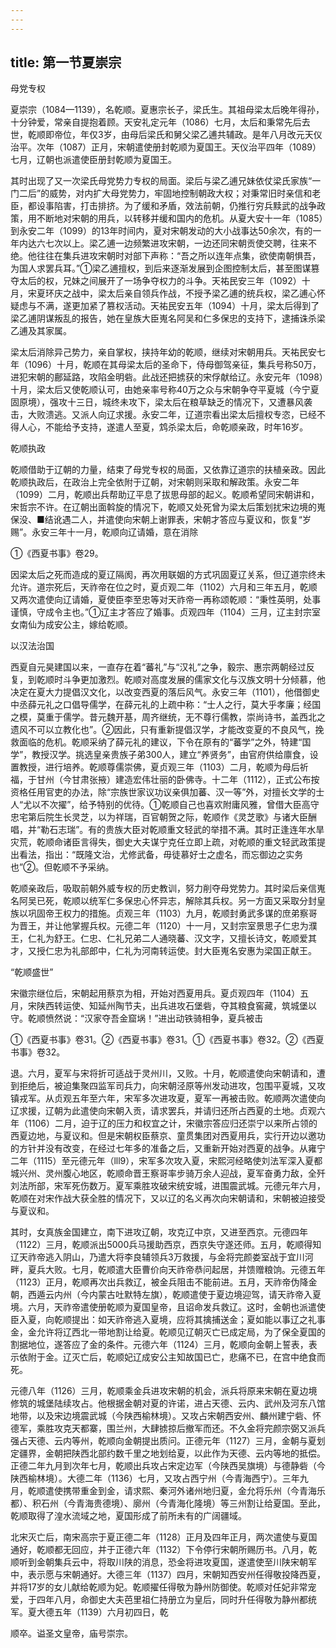 ```yaml
---
---
---
```

title: 第一节夏崇宗
---



母党专权

夏崇宗（1084—1139），名乾顺。夏惠宗长子，梁氏生。其祖母梁太后晚年得孙，十分钟爱，常亲自提抱着顾。天安礼定元年（1086）七月，太后和秉常先后去世，乾顺即帝位，年仅3岁，由母后梁氏和舅父梁乙逋共辅政。是年八月改元天仪治平。次年（1087）正月，宋朝遣使册封乾顺为夏国王。天仪治平四年（1089）七月，辽朝也派遣使臣册封乾顺为夏国王。

其时出现了又一次梁氏母党势力专权的局面。梁后与梁乙逋兄妹依仗梁氏家族“一门二后”的威势，对内扩大母党势力，牢固地控制朝政大权；对秉常旧时亲信和老臣，都设事陷害，打击排挤。为了缓和矛盾，效法前朝，仍推行穷兵黩武的战争政策，用不断地对宋朝的用兵，以转移并缓和国内的危机。从夏大安十一年（1085）到永安二年（1099）的13年时间内，夏对宋朝发动的大小战事达50余次，有的一年内达六七次以上。梁乙逋一边频繁进攻宋朝，一边还同宋朝贡使交聘，往来不绝。他往往在集兵进攻宋朝时对部下声称：“吾之所以连年点集，欲使南朝惧吾，为国人求罢兵耳。”①梁乙逋擅权，到后来逐渐发展到企图控制太后，甚至图谋篡夺太后的权，兄妹之间展开了一场争夺权力的斗争。天祐民安三年（1092）十月，宋夏环庆之战中，梁太后亲自领兵作战，不授予梁乙逋的统兵权，梁乙逋心怀疑虑与不满，遂更加紧了篡权活动。天祐民安五年（1094）十月，梁太后得到了梁乙逋阴谋叛乱的报告，她在皇族大臣嵬名阿吴和仁多保忠的支持下，逮捕诛杀梁乙逋及其家属。

梁太后消除异己势力，亲自掌权，挟持年幼的乾顺，继续对宋朝用兵。天祐民安七年（1096）十月，乾顺在其母梁太后的圣命下，侍母御驾亲征，集兵号称50万，进犯宋朝的鄜延路，攻陷金明砦。此战还把掳获的宋俘献给辽。永安元年（1098）十月，梁太后又使乾顺认可，由她亲率号称40万之众与宋朝争夺平夏城（今宁夏固原境），强攻十三日，城终未攻下，梁太后在粮草缺乏的情况下，又遭暴风袭击，大败溃逃。又派人向辽求援。永安二年，辽道宗看出梁太后擅权专恣，已经不得人心，不能给予支持，遂遣人至夏，鸩杀梁太后，命乾顺亲政，时年16岁。

乾顺执政

乾顺借助于辽朝的力量，结束了母党专权的局面，又依靠辽道宗的扶植亲政。因此乾顺执政后，在政治上完全依附于辽朝，对宋朝则采取和解政策。永安二年（1099）二月，乾顺出兵帮助辽平息了拔思母部的起义。乾顺希望同宋朝讲和，宋哲宗不许。在辽朝出面斡旋的情况下，乾顺又处死曾为梁太后策划扰宋边境的嵬保没、■结讹遇二人，并遣使向宋朝上谢罪表，宋朝才答应与夏议和，恢复“岁赐”。永安三年十一月，乾顺向辽请婚，意在消除

①《西夏书事》卷29。

因梁太后之死而造成的夏辽隔阂，再次用联姻的方式巩固夏辽关系，但辽道宗终未允许。道宗死后，天祚帝在位之时，夏贞观二年（1102）六月和三年五月，乾顺又两次遣使向辽请婚，夏使臣李至忠等对天祚帝一再称颂乾顺：“秉性英明，处事谨慎，守成令主也。”①辽主才答应了婚事。贞观四年（1104）三月，辽主封宗室女南仙为成安公主，嫁给乾顺。

以汉法治国

西夏自元昊建国以来，一直存在着“蕃礼”与“汉礼”之争，毅宗、惠宗两朝经过反复，到乾顺时斗争更加激烈。乾顺对高度发展的儒家文化与汉族文明十分倾慕，他决定在夏大力提倡汉文化，以改变西夏的落后风气。永安三年（1101），他借御史中丞薛元礼之口倡导儒学，在薛元礼的上疏中称：“士人之行，莫大乎孝廉；经国之模，莫重于儒学。昔元魏开基，周齐继统，无不尊行儒教，崇尚诗书，盖西北之遗风不可以立教化也”。②因此，只有重新提倡汉学，才能改变夏的不良风气，挽救面临的危机。乾顺采纳了薛元礼的建议，下令在原有的“蕃学”之外，特建“国学”，教授汉学。挑选皇亲贵族子弟300人，建立“养贤务”，由官府供给廪食，设置教授，进行培养。乾顺尊儒崇佛，夏贞观三年（1103）二月，乾顺为母后祈福，于甘州（今甘肃张掖）建造宏伟壮丽的卧佛寺。十二年（1112），正式公布按资格任用官吏的办法，除“宗族世家议功议亲俱加蕃、汉一等”外，对擅长文学的士人“尤以不次擢”，给予特别的优待。①乾顺自己也喜欢附庸风雅，曾借大臣高守忠宅第后院生长灵芝，以为祥瑞，百官朝贺之际，乾顺作《灵芝歌》与诸大臣酬唱，并“勒石志瑞”。有的贵族大臣对乾顺重文轻武的举措不满。其时正逢连年水旱灾荒，乾顺命诸臣言得失，御史大夫谋宁克任立即上疏，对乾顺的重文轻武政策提出看法，指出：“既隆文治，尤修武备，毋徒慕好士之虚名，而忘御边之实务也”②。但乾顺不予采纳。

乾顺亲政后，吸取前朝外威专权的历史教训，努力削夺母党势力。其时梁后亲信嵬名阿吴已死，乾顺以统军仁多保忠心怀异志，解除其兵权。另一方面又采取分封皇族以巩固帝王权力的措施。贞观三年（1103）九月，乾顺封勇武多谋的庶弟察哥为晋王，并让他掌握兵权。元德二年（1120）十一月，又封宗室景思子仁忠为濮王，仁礼为舒王。仁忠、仁礼兄弟二人通晓蕃、汉文字，又擅长诗文，乾顺爱其才，又授仁忠为礼部郎中，仁礼为河南转运使。封大臣嵬名安惠为梁国正献王。

“乾顺盛世”

宋徽宗继位后，宋朝起用蔡京为相，开始对西夏用兵。夏贞观四年（1104）五月，宋陕西转运使、知延州陶节夫，出兵进攻石堡砦，夺其粮食窖藏，筑城堡以守。乾顺愤然说：“汉家夺吾金窟埚！”进出动铁骑相争，夏兵被击

①《西夏书事》卷31。②《西夏书事》卷31。①《西夏书事》卷32。②《西夏书事》卷32。

退。六月，夏军与宋将折可适战于灵州川，又败。十月，乾顺遣使向宋朝请和，遭到拒绝后，被迫集聚四监军司兵力，向宋朝泾原等州发动进攻，包围平夏城，又攻镇戎军。从贞观五年至六年，宋军多次进攻夏，夏军一再被击败。乾顺两次遣使向辽求援，辽朝为此遣使向宋朝入贡，请求罢兵，并请归还所占西夏的土地。贞观六年（1106）二月，迫于辽的压力和权宜之计，宋徽宗答应归还崇宁以来所占领的西夏边地，与夏议和。但是宋朝权臣蔡京、童贯集团对西夏用兵，实行开边以邀功的方针并没有改变，在经过七年多的准备之后，又重新开始对西夏的战争。从雍宁二年（1115）至元德元年（lll9），宋军多次攻入夏，宋熙河经略使刘法军深入夏都城兴州、灵州腹心地区，乾顺命晋王察哥率步骑万余人迎战，夏军奋勇力敌，全歼刘法所部，宋军死伤数万。夏军乘胜攻破宋统安城，进围震武城。元德元年六月，乾顺在对宋作战大获全胜的情况下，又以辽的名义再次向宋朝请和，宋朝被迫接受与夏议和。

其时，女真族金国建立，南下进攻辽朝，攻克辽中京，又进至西京。元德四年（1122）三月，乾顺派出5000兵马援助西京，西京失守遂还师。五月，乾顺得知辽天祚帝逃入阴山，乃遣大将李良辅领兵3万救援，与金将完颜娄室战于宜川河畔，夏兵大败。七月，乾顺遣大臣曹价向天祚帝恭问起居，并馈赠粮饷。元德五年（1123）正月，乾顺再次出兵救辽，被金兵阻击不能前进。五月，天祚帝伪降金朝，西遁云内州（今内蒙古吐默特左旗），乾顺遣使于夏边境迎驾，请天祚帝入夏境。六月，天祚帝遣使册乾顺为夏国皇帝，且诏命发兵救辽。这时，金朝也派遣使臣入夏，向乾顺提出：如天祚帝逃入夏境，应将其擒捕送金；夏如能以事辽之礼事金，金允许将辽西北一带地割让给夏。乾顺见辽朝灭亡已成定局，为了保全夏国的割据地位，遂答应了金的条件。元德六年（1124）三月，乾顺向金朝上誓表，表示依附于金。辽灭亡后，乾顺妃辽成安公主知故国已亡，悲痛不已，在宫中绝食而死。

元德八年（1126）三月，乾顺乘金兵进攻宋朝的机会，派兵将原来宋朝在夏边境修筑的城堡陆续攻占。他根据金朝对夏的许诺，进占天德、云内、武州及河东八馆地带，以及宋边境震武城（今陕西榆林境）。又攻占宋朝西安州、麟州建宁砦、怀德军，乘胜攻克天都寨，围兰州，大肆掳掠后撤军而还。不久金将完颜宗弼又派兵强占天德、云内等州，乾顺向金朝提出质问。正德元年（1127）三月，金朝与夏划定疆界，金朝把陕西北部约数千里之地划给夏，以此作为天德、云内等地的抵偿。正德二年九月到次年七月，乾顺出兵攻占宋定边军（今陕西吴旗境）与德静砦（今陕西榆林境）。大德二年（1136）七月，又攻占西宁州（今青海西宁）。三年九月，乾顺遣使携带重金到金，请求熙、秦河外诸州地归夏，金允将乐州（今青海乐都）、积石州（今青海贵德境）、廓州（今青海化隆境）等三州割让给夏国。至此，乾顺取得了湟水流域之地，夏国形成了前所未有的广阔疆域。

北宋灭亡后，南宋高宗于夏正德二年（1128）正月及四年正月，两次遣使与夏国通好，乾顺都无回应，并于正德六年（1132）下令停行宋朝所赐历书。八月，乾顺听到金朝集兵云中，将取川陕的消息，恐金将进攻夏国，遂遣使至川陕宋朝军中，表示愿与宋朝通好。大德三年（1137）四月，宋朝知西安州任得敬投降西夏，并将17岁的女儿献给乾顺为妃。乾顺擢任得敬为静州防御使。乾顺对任妃非常宠爱，于四年八月，命御史大夫芭里祖仁持册立为皇后，同时升任得敬为静州都统军。夏大德五年（1139）六月初四日，乾

顺卒。谥圣文皇帝，庙号崇宗。
